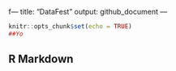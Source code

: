 f---
title: "DataFest"
output: github_document
---

```r
knitr::opts_chunk$set(echo = TRUE)
##Yo
```

## R Markdown

